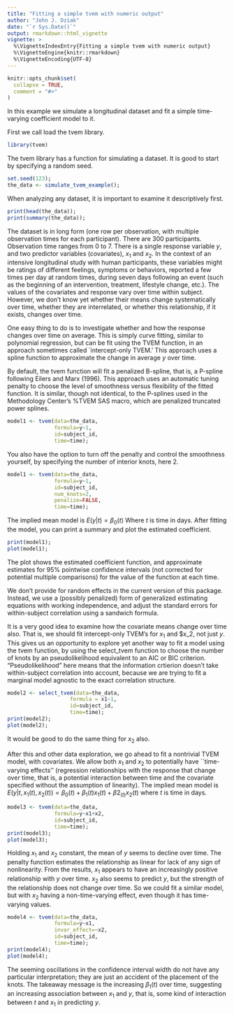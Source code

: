 ---
title: "Fitting a simple tvem with numeric output"
author: "John J. Dziak"
date: "`r Sys.Date()`"
output: rmarkdown::html_vignette
vignette: >
  %\VignetteIndexEntry{Fitting a simple tvem with numeric output}
  %\VignetteEngine{knitr::rmarkdown}
  %\VignetteEncoding{UTF-8}
---

```{r setup, include = FALSE}
knitr::opts_chunk$set(
  collapse = TRUE,
  comment = "#>"
)
```

In this example we simulate a longitudinal dataset and fit a simple time-varying coefficient model to it.  

First we call load the tvem library.

```{r}
library(tvem)
```

The tvem library has a function for simulating a dataset.  It is good to start by specifying a random seed.

```{r}
set.seed(123);
the_data <- simulate_tvem_example();
```

When analyzing any dataset, it is important to examine it descriptively first.

```{r}
print(head(the_data));
print(summary(the_data));
```

The dataset is in long form (one row per observation, with multiple observation times for each participant).  There are 300 participants.  Observation time ranges from 0 to 7.  There is a single response variable $y$, and two predictor variables (covariates), $x_1$ and $x_2$.  In the context of an intensive longitudinal study with human participants, these variables might be ratings of different feelings, symptoms or behaviors, reported a few times per day at random times, during seven days following an event (such as the beginning of an intervention, treatment, lifestyle change, etc.).  The values of the covariates and response vary over time within subject.  However, we don't know yet whether their means change systematically over time, whether they are interrelated, or whether this relationship, if it exists, changes over time.

One easy thing to do is to investigate whether and how the response changes over time on average.  This is simply curve fitting, similar to polynomial regression, but can be fit using the TVEM function, in an approach sometimes called `intercept-only TVEM.'  This approach uses a spline function to approximate the change in average $y$ over time.

By default, the tvem function will fit a penalized B-spline, that is, a P-spline following Eilers and Marx (1996).  This approach uses an automatic tuning penalty to choose the level of smoothness versus flexibility of the fitted function.  It is similar, though not identical, to the P-splines used in the Methodology Center's %TVEM SAS macro, which are penalized truncated power splines. 

```{r}
model1 <- tvem(data=the_data,
               formula=y~1,
               id=subject_id,
               time=time);
```
               
You also have the option to turn off the penalty and control the smoothness yourself, by specifying the number of interior knots, here 2.
               
```{r}
model1 <- tvem(data=the_data,
               formula=y~1,
               id=subject_id,
               num_knots=2,
               penalize=FALSE,
               time=time);
```

The implied mean model is $E(y|t) =\beta_0(t)$ Where $t$ is time in days.
After fitting the model, you can print a summary and plot the estimated coefficient.

```{r,fig.width=4,fig.height=4}
print(model1);
plot(model1);
```

The plot shows the estimated coefficient function, and approximate estimates for 95% pointwise confidence intervals (not corrected for potential multiple comparisons) for the value of the function at each time.

We don't provide for random effects in the current version of this package.  Instead, we use a (possibly penalized) form of generalized estimating equations with working independence, and adjust the standard errors for within-subject correlation using a sandwich formula.

It is a very good idea to examine how the covariate means change over time also.  That is, we should fit intercept-only TVEM's for $x_1$ and $x_2, not just $y$.  This gives us an opportunity to explore yet another way to fit a model using the tvem function, by using the select_tvem function to choose the number of knots by an pseudolikelihood equivalent to an AIC or BIC criterion.  "Pseudolikelihood" here means that the information crtierion doesn't take within-subject correlation into account, because we are trying to fit a marginal model agnostic to the exact correlation structure.  

```{r,fig.width=4,fig.height=4}
model2 <- select_tvem(data=the_data,
                    formula = x1~1,
                    id=subject_id,
                    time=time);
print(model2);
plot(model2);
```
                    
It would be good to do the same thing for $x_2$ also.  

After this and other data exploration, we go ahead to fit a nontrivial TVEM model, with covariates.  We allow both $x_1$ and $x_2$ to potentially have ``time-varying effects'' (regression relationships with the response that change over time, that is, a potential interaction between time and the covariate specified without the assumption of linearity).  The implied mean model is $E(y|t, x_1(t),x_2(t)) =\beta_0(t)+\beta_1(t)x_1(t)+\beta2_(t)x_2(t)$ where $t$ is time in days.

```{r,fig.width=4,fig.height=4}
model3 <- tvem(data=the_data,
               formula=y~x1+x2,
               id=subject_id,
               time=time);
print(model3);
plot(model3);
```

Holding $x_1$ and $x_2$ constant, the mean of $y$ seems to decline over time.  The penalty function estimates the relationship as linear for lack of any sign of nonlinearity.  From the results, $x_1$ appears to have an increasingly positive relationship with $y$ over time.  $x_2$ also seems to predict $y$, but the strength of the relationship does not change over time.  So we could fit a similar model, but with $x_2$ having a non-time-varying effect, even though it has time-varying values.

```{r,fig.width=4,fig.height=4}
model4 <- tvem(data=the_data,
               formula=y~x1,
               invar_effect=~x2,
               id=subject_id,
               time=time);
print(model4);
plot(model4);
```

The seeming oscillations in the confidence interval width do not have any particular interpretation;  they are just an accident of the placement of the knots.  The takeaway message is the increasing $\beta_1(t)$ over time, suggesting an increasing association between $x_1$ and $y$, that is, some kind of interaction between $t$ and $x_1$ in predicting $y$.